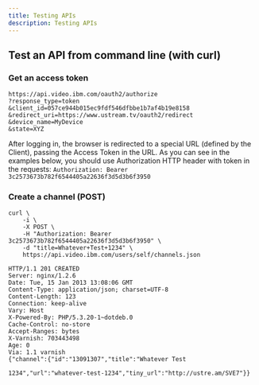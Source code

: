 ```yaml
---
title: Testing APIs
description: Testing APIs
---
```


## Test an API from command line (with curl)

### Get an access token

```
https://api.video.ibm.com/oauth2/authorize
?response_type=token
&client_id=057ce944b015ec9fdf546dfbbe1b7af4b19e8158
&redirect_uri=https://www.ustream.tv/oauth2/redirect
&device_name=MyDevice
&state=XYZ
```

After logging in, the browser is redirected to a special URL (defined by the Client), passing the Access Token in the URL. As you can see in the examples below, you should use Authorization HTTP header with token in the requests: `Authorization: Bearer 3c2573673b782f6544405a22636f3d5d3b6f3950`

### Create a channel (POST)

```
curl \
    -i \
    -X POST \
    -H "Authorization: Bearer 3c2573673b782f6544405a22636f3d5d3b6f3950" \
    -d "title=Whatever+Test+1234" \
    https://api.video.ibm.com/users/self/channels.json
```

```
HTTP/1.1 201 CREATED
Server: nginx/1.2.6
Date: Tue, 15 Jan 2013 13:08:06 GMT
Content-Type: application/json; charset=UTF-8
Content-Length: 123
Connection: keep-alive
Vary: Host
X-Powered-By: PHP/5.3.20-1~dotdeb.0
Cache-Control: no-store
Accept-Ranges: bytes
X-Varnish: 703443498
Age: 0
Via: 1.1 varnish
{"channel":{"id":"13091307","title":"Whatever Test
```

```
1234","url":"whatever-test-1234","tiny_url":"http://ustre.am/SVE7"}}
```

